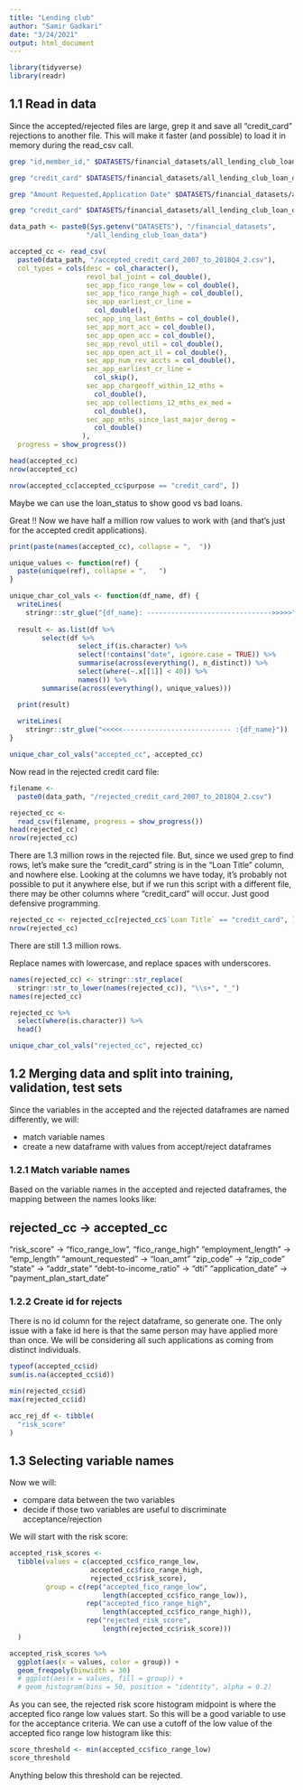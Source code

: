 ```yaml
---
title: "Lending club"
author: "Samir Gadkari"
date: "3/24/2021"
output: html_document
---
```


```r
library(tidyverse)
library(readr)
```

## 1.1 Read in data
Since the accepted/rejected files are large, grep it and save all
"credit_card" rejections to another file. This will make it faster
(and possible) to load it in memory during the read_csv call.

```bash
grep "id,member_id," $DATASETS/financial_datasets/all_lending_club_loan_data/accepted_2007_to_2018Q4_2.csv > $DATASETS/financial_datasets/all_lending_club_loan_data/accepted_credit_card_2007_to_2018Q4_2.csv

grep "credit_card" $DATASETS/financial_datasets/all_lending_club_loan_data/accepted_2007_to_2018Q4_2.csv >> $DATASETS/financial_datasets/all_lending_club_loan_data/accepted_credit_card_2007_to_2018Q4_2.csv

grep "Amount Requested,Application Date" $DATASETS/financial_datasets/all_lending_club_loan_data/rejected_2007_to_2018Q4_2.csv > $DATASETS/financial_datasets/all_lending_club_loan_data/rejected_credit_card_2007_to_2018Q4_2.csv

grep "credit_card" $DATASETS/financial_datasets/all_lending_club_loan_data/rejected_2007_to_2018Q4_2.csv >> $DATASETS/financial_datasets/all_lending_club_loan_data/rejected_credit_card_2007_to_2018Q4_2.csv
```

```r
data_path <- paste0(Sys.getenv("DATASETS"), "/financial_datasets",
                   "/all_lending_club_loan_data")

accepted_cc <- read_csv(
  paste0(data_path, "/accepted_credit_card_2007_to_2018Q4_2.csv"),
  col_types = cols(desc = col_character(),
                   revol_bal_joint = col_double(),
                   sec_app_fico_range_low = col_double(), 
                   sec_app_fico_range_high = col_double(),
                   sec_app_earliest_cr_line =
                     col_double(),    
                   sec_app_inq_last_6mths = col_double(),
                   sec_app_mort_acc = col_double(),
                   sec_app_open_acc = col_double(),
                   sec_app_revol_util = col_double(),
                   sec_app_open_act_il = col_double(),    
                   sec_app_num_rev_accts = col_double(),
                   sec_app_earliest_cr_line = 
                     col_skip(),
                   sec_app_chargeoff_within_12_mths =
                     col_double(),
                   sec_app_collections_12_mths_ex_med =
                     col_double(),
                   sec_app_mths_since_last_major_derog =
                     col_double()
                  ),
  progress = show_progress())

head(accepted_cc)
nrow(accepted_cc)
```
```r
nrow(accepted_cc[accepted_cc$purpose == "credit_card", ])
```

Maybe we can use the loan_status to show good vs bad loans.

Great !! Now we have half a million row values to work with (and that's
just for the accepted credit applications).
```r
print(paste(names(accepted_cc), collapse = ",  "))
```
```r
unique_values <- function(ref) {
  paste(unique(ref), collapse = ",   ")
}

unique_char_col_vals <- function(df_name, df) {
  writeLines(
    stringr::str_glue("{df_name}: ------------------------------->>>>>"))
  
  result <- as.list(df %>%
        select(df %>%
                 select_if(is.character) %>%
                 select(!contains("date", ignore.case = TRUE)) %>%
                 summarise(across(everything(), n_distinct)) %>%
                 select(where(~.x[[1]] < 40)) %>%
                 names()) %>%
        summarise(across(everything(), unique_values)))

  print(result)
  
  writeLines(
    stringr::str_glue("<<<<<--------------------------- :{df_name}"))
}

unique_char_col_vals("accepted_cc", accepted_cc)
```


Now read in the rejected credit card file:

```r
filename <- 
  paste0(data_path, "/rejected_credit_card_2007_to_2018Q4_2.csv")

rejected_cc <-
  read_csv(filename, progress = show_progress())
head(rejected_cc)
nrow(rejected_cc)
```
There are 1.3 million rows in the rejected file. But, since we used
grep to find rows, let's make sure the "credit_card" string is in the
"Loan Title" column, and nowhere else. Looking at the columns we have
today, it's probably not possible to put it anywhere else, but
if we run this script with a different file, there may be other
columns where "credit_card" will occur. Just good defensive programming.

```r
rejected_cc <- rejected_cc[rejected_cc$`Loan Title` == "credit_card", ]
nrow(rejected_cc)
```
There are still 1.3 million rows.

Replace names with lowercase, and replace spaces with underscores.

```r
names(rejected_cc) <- stringr::str_replace(
  stringr::str_to_lower(names(rejected_cc)), "\\s+", "_")
names(rejected_cc)
```

```r
rejected_cc %>%
  select(where(is.character)) %>%
  head()
```

```r
unique_char_col_vals("rejected_cc", rejected_cc)
```

## 1.2 Merging data and split into training, validation, test sets

Since the variables in the accepted and the rejected dataframes
are named differently, we will:
  
  * match variable names
  * create a new dataframe with values from accept/reject dataframes

### 1.2.1 Match variable names

Based on the variable names in the accepted and rejected
dataframes, the mapping between the names looks like:

rejected_cc            -> accepted_cc
-------------------------------------
"risk_score"           -> "fico_range_low", "fico_range_high"
"employment_length"    -> "emp_length"
"amount_requested"     -> "loan_amt"
"zip_code"             -> "zip_code"
"state"                -> "addr_state"
"debt-to-income_ratio" -> "dti"
"application_date"     -> "payment_plan_start_date" 

### 1.2.2 Create id for rejects

There is no id column for the reject dataframe, so generate one.
The only issue with a fake id here is that the same person may have
applied more than once. We will be considering all such applications
as coming from distinct individuals.

```r
typeof(accepted_cc$id)
sum(is.na(accepted_cc$id))
```

```r
min(rejected_cc$id)
max(rejected_cc$id)
```


```r
acc_rej_df <- tibble(
  "risk_score"
)
```

## 1.3 Selecting variable names

Now we will:

  * compare data between the two variables
  * decide if those two variables are useful to discriminate
    acceptance/rejection

We will start with the risk score:

```r
accepted_risk_scores <- 
  tibble(values = c(accepted_cc$fico_range_low,
                    accepted_cc$fico_range_high,
                    rejected_cc$risk_score),
         group = c(rep("accepted_fico_range_low",
                       length(accepted_cc$fico_range_low)),
                   rep("accepted_fico_range_high",
                       length(accepted_cc$fico_range_high)),
                   rep("rejected_risk_score",
                       length(rejected_cc$risk_score)))
  )

accepted_risk_scores %>%
  ggplot(aes(x = values, color = group)) +
  geom_freqpoly(binwidth = 30)
  # ggplot(aes(x = values, fill = group)) +
  # geom_histogram(bins = 50, position = "identity", alpha = 0.2)
```

As you can see, the rejected risk score histogram midpoint is where
the accepted fico range low values start. So this will be a good
variable to use for the acceptance criteria. We can use a cutoff
of the low value of the accepted fico range low histogram like this:
```r
score_threshold <- min(accepted_cc$fico_range_low)
score_threshold
```
Anything below this threshold can be rejected.
